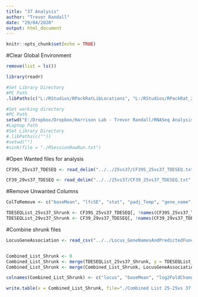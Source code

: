 ```yaml
---
title: "37 Analysis"
author: "Trevor Randall"
date: "29/04/2020"
output: html_document
---
```


```r
knitr::opts_chunk$set(echo = TRUE)
```

#Clear Global Environment
```r
remove(list = ls())
```

```r
library(readr)
```

```r
#Set Library Directory
#PC Path
.libPaths(c("L:/RStudios/RPackRatLibLocations", "L:/RStudios/RPackRat_2019_04_DESEQLibs"))

#Set working directory
#PC Path
setwd("E:/Dropbox/Dropbox/Harrison Lab - Trevor Randall/RNASeq Analysis/RNASeqAnlyPkrat_2020_03/Analysis Temp X vs X/Secondary Analyses/37 C Analysis")
#Laptop Path
#Set Library Directory
#.libPaths(c(""))
#setwd("")
#sink(file = "./RSessionRawRun.txt") 
```

#Open Wanted files for analysis
```r
CF39S_25vs37_TDESEQ <- read_delim("../../25vs37/CF39S_25vs37_TDESEQ.txt", "\t", escape_double = FALSE, trim_ws = TRUE)

CF39_29vs37_TDESEQ <- read_delim("../../25vs37/CF39_25vs37_TDESEQ.txt", "\t", escape_double = FALSE, trim_ws = TRUE)

```

#Remove Unwanted Columns
```r
ColToRemove <- c("baseMean", "lfcSE", "stat", "padj_Temp", "gene_name", "gene_discription", "raw_locus", "gene", "product", "locusNumber")

TDESEQList_25vs37_Shrunk <- CF39S_25vs37_TDESEQ[, !names(CF39S_25vs37_TDESEQ) %in% ColToRemove, drop = F]
TDESEQList_29vs37_Shrunk <- CF39_29vs37_TDESEQ[, !names(CF39_29vs37_TDESEQ) %in% ColToRemove, drop = F]
```


#Combine shrunk files
```r
LocusGeneAssociation <- read_csv("../../Locus_GeneNamesAndPredictedFunction.csv")


Combined_List_Shrunk <- 0
Combined_List_Shrunk <- merge(TDESEQList_25vs37_Shrunk, y = TDESEQList_29vs37_Shrunk, by.x= "locus", by.y = "locus", all.x = T, all.y = T)
Combined_List_Shrunk <- merge(Combined_List_Shrunk, LocusGeneAssociation, by = "locus")

colnames(Combined_List_Shrunk) <- c("locus", "baseMean", "log2FoldChange_41C", "lfcSE", "stat", "pvalue_41C", "padj_Temp", "gene_name", "gene_discription", "raw_locus")

write.table(x = Combined_List_Shrunk, file="./Combined List 25-25vs 37 Analysis Shrunk.txt", sep="\t", row.names=FALSE, col.names=colnames(Combined_List_Shrunk), quote=F)
```

